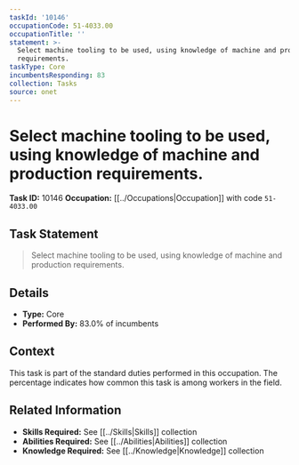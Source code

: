 ```yaml
---
taskId: '10146'
occupationCode: 51-4033.00
occupationTitle: ''
statement: >-
  Select machine tooling to be used, using knowledge of machine and production
  requirements.
taskType: Core
incumbentsResponding: 83
collection: Tasks
source: onet
---
```

# Select machine tooling to be used, using knowledge of machine and production requirements.

**Task ID:** 10146
**Occupation:** [[../Occupations|Occupation]] with code `51-4033.00`

## Task Statement

> Select machine tooling to be used, using knowledge of machine and production requirements.

## Details

- **Type:** Core
- **Performed By:** 83.0% of incumbents

## Context

This task is part of the standard duties performed in this occupation. The percentage indicates how common this task is among workers in the field.

## Related Information

- **Skills Required:** See [[../Skills|Skills]] collection
- **Abilities Required:** See [[../Abilities|Abilities]] collection
- **Knowledge Required:** See [[../Knowledge|Knowledge]] collection
